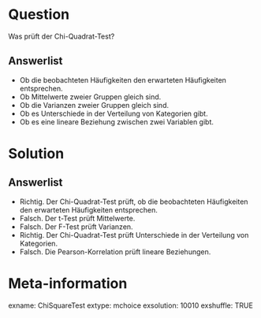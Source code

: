 Question
========

Was prüft der Chi-Quadrat-Test?

Answerlist
----------

* Ob die beobachteten Häufigkeiten den erwarteten Häufigkeiten entsprechen.
* Ob Mittelwerte zweier Gruppen gleich sind.
* Ob die Varianzen zweier Gruppen gleich sind.
* Ob es Unterschiede in der Verteilung von Kategorien gibt.
* Ob es eine lineare Beziehung zwischen zwei Variablen gibt.

Solution
========

Answerlist
----------

* Richtig. Der Chi-Quadrat-Test prüft, ob die beobachteten Häufigkeiten den erwarteten Häufigkeiten entsprechen.
* Falsch. Der t-Test prüft Mittelwerte.
* Falsch. Der F-Test prüft Varianzen.
* Richtig. Der Chi-Quadrat-Test prüft Unterschiede in der Verteilung von Kategorien.
* Falsch. Die Pearson-Korrelation prüft lineare Beziehungen.

Meta-information
================
exname: ChiSquareTest
extype: mchoice
exsolution: 10010
exshuffle: TRUE
